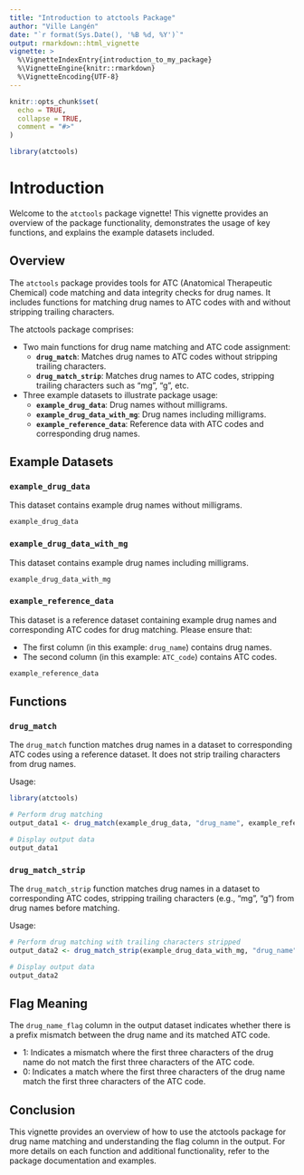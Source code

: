 ```yaml
---
title: "Introduction to atctools Package"
author: "Ville Langén"
date: "`r format(Sys.Date(), '%B %d, %Y')`"
output: rmarkdown::html_vignette
vignette: >
  %\VignetteIndexEntry{introduction_to_my_package}
  %\VignetteEngine{knitr::rmarkdown}
  %\VignetteEncoding{UTF-8}
---
```


```r
knitr::opts_chunk$set(
  echo = TRUE,
  collapse = TRUE,
  comment = "#>"
)
```

```r
library(atctools)
```


# Introduction

Welcome to the `atctools` package vignette! This vignette provides an overview of the package functionality, demonstrates the usage of key functions, and explains the example datasets included.

## Overview

The `atctools` package provides tools for ATC (Anatomical Therapeutic Chemical) code matching and data integrity checks for drug names. It includes functions for matching drug names to ATC codes with and without stripping trailing characters. 

The atctools package comprises:

- Two main functions for drug name matching and ATC code assignment:
   - **`drug_match`**: Matches drug names to ATC codes without stripping trailing characters.
   - **`drug_match_strip`**: Matches drug names to ATC codes, stripping trailing characters such as "mg", "g", etc.
- Three example datasets to illustrate package usage:
   - **`example_drug_data`**: Drug names without milligrams.
   - **`example_drug_data_with_mg`**: Drug names including milligrams.
   - **`example_reference_data`**: Reference data with ATC codes and corresponding drug names.



## Example Datasets

### `example_drug_data`


This dataset contains example drug names without milligrams.

```r
example_drug_data
```

### `example_drug_data_with_mg`

This dataset contains example drug names including milligrams.

```r
example_drug_data_with_mg
```

### `example_reference_data`

This dataset is a reference dataset containing example drug names and corresponding ATC codes for drug matching. Please ensure that:

- The first column (in this example: `drug_name`) contains drug names.
- The second column (in this example: `ATC_code`) contains ATC codes.

```r
example_reference_data
```




## Functions

### `drug_match`

The `drug_match` function matches drug names in a dataset to corresponding ATC codes using a reference dataset. It does not strip trailing characters from drug names.

Usage:
```r
library(atctools)

# Perform drug matching
output_data1 <- drug_match(example_drug_data, "drug_name", example_reference_data)

# Display output data
output_data1
```

### `drug_match_strip`


The `drug_match_strip` function matches drug names in a dataset to corresponding ATC codes, stripping trailing characters (e.g., "mg", "g") from drug names before matching.

Usage:

```r
# Perform drug matching with trailing characters stripped
output_data2 <- drug_match_strip(example_drug_data_with_mg, "drug_name", example_reference_data)

# Display output data
output_data2
```

## Flag Meaning

The `drug_name_flag` column in the output dataset indicates whether there is a prefix mismatch between the drug name and its matched ATC code.

- 1: Indicates a mismatch where the first three characters of the drug name do not match the first three characters of the ATC code.
- 0: Indicates a match where the first three characters of the drug name match the first three characters of the ATC code.

## Conclusion

This vignette provides an overview of how to use the atctools package for drug name matching and understanding the flag column in the output. For more details on each function and additional functionality, refer to the package documentation and examples.

